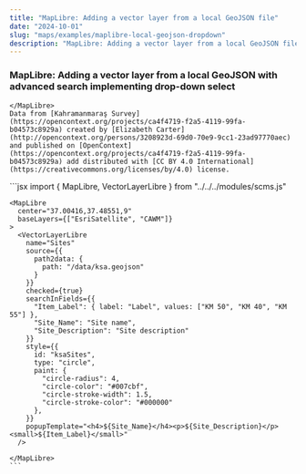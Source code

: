 ```yaml
---
title: "MapLibre: Adding a vector layer from a local GeoJSON file"
date: "2024-10-01"
slug: "maps/examples/maplibre-local-geojson-dropdown"
description: "MapLibre: Adding a vector layer from a local GeoJSON file"
---
```



### MapLibre: Adding a vector layer from a local GeoJSON with advanced search implementing drop-down select

<div className="row mt-3 mb-5 border-top border-bottom py-3">
  <div className="col-6">
    <MapLibre 
      center="37.00416,37.48551,9"
      baseLayers={["EsriSatellite", "CAWM"]}
    >
      <VectorLayerLibre
        name="Sites"
        source={{
          path2data: {
            path: "/data/ksa.geojson"
          }
        }}
        checked={true}
        searchInFields={{
          "Item_Label": { label: "Label", values: ["KM 50", "KM 40", "KM 55"] },
          "Site_Name": "Site name",
          "Site_Description": "Site description"
        }}
        style={{
          id: "ksaSites",
          type: "circle",
          paint: {
            "circle-radius": 4,
            "circle-color": "#007cbf",
            "circle-stroke-width": 1.5,
            "circle-stroke-color": "#000000"
          },
        }}
        popupTemplate="<h4>${Site_Name}</h4><p>${Site_Description}</p><small>${Item_Label}</small>"
      />
    
    </MapLibre>
    Data from [Kahramanmaraş Survey](https://opencontext.org/projects/ca4f4719-f2a5-4119-99fa-b04573c8929a) created by [Elizabeth Carter](http://opencontext.org/persons/3208923d-69d0-70e9-9cc1-23ad97770aec) and published on [OpenContext](https://opencontext.org/projects/ca4f4719-f2a5-4119-99fa-b04573c8929a) add distributed with [CC BY 4.0 International](https://creativecommons.org/licenses/by/4.0) license.

  </div>
  <div className="col-6">
    ```jsx
    import {
      MapLibre,
      VectorLayerLibre
    } from "../../../modules/scms.js"

    <MapLibre
      center="37.00416,37.48551,9"
      baseLayers={["EsriSatellite", "CAWM"]}
    >
      <VectorLayerLibre
        name="Sites"
        source={{
          path2data: {
            path: "/data/ksa.geojson"
          }
        }}
        checked={true}
        searchInFields={{
          "Item_Label": { label: "Label", values: ["KM 50", "KM 40", "KM 55"] },
          "Site_Name": "Site name",
          "Site_Description": "Site description"
        }}
        style={{
          id: "ksaSites",
          type: "circle",
          paint: {
            "circle-radius": 4,
            "circle-color": "#007cbf",
            "circle-stroke-width": 1.5,
            "circle-stroke-color": "#000000"
          },
        }}
        popupTemplate="<h4>${Site_Name}</h4><p>${Site_Description}</p><small>${Item_Label}</small>"
      />

    </MapLibre>
    ```

  </div>
</div>

